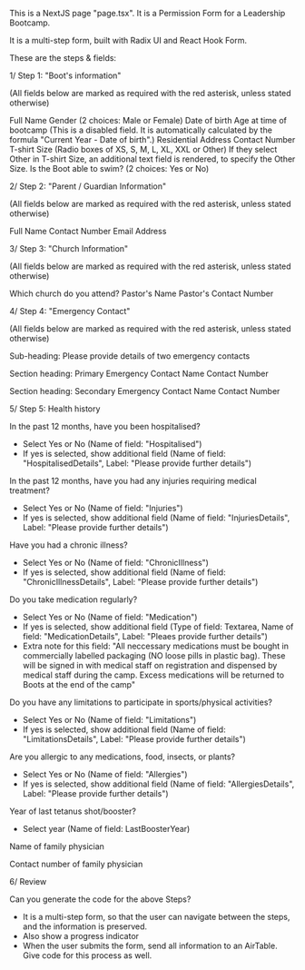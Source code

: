 This is a NextJS page "page.tsx". It is a Permission Form for a Leadership Bootcamp.

It is a multi-step form, built with Radix UI and React Hook Form.

These are the steps & fields:

1/ Step 1: "Boot's information" 

(All fields below are marked as required with the red asterisk, unless stated otherwise)

Full Name
Gender (2 choices: Male or Female)
Date of birth
Age at time of bootcamp (This is a disabled field. It is automatically calculated by the formula "Current Year - Date of birth".)
Residential Address
Contact  Number
T-shirt Size (Radio boxes of XS, S, M, L, XL, XXL or Other)
If they select Other in T-shirt Size, an additional text field is rendered, to specify the Other Size.
Is the Boot able to swim? (2 choices: Yes or No)

2/ Step 2: "Parent / Guardian Information"

(All fields below are marked as required with the red asterisk, unless stated otherwise)

Full Name
Contact Number
Email Address

3/ Step 3: "Church Information"

(All fields below are marked as required with the red asterisk, unless stated otherwise)

Which church do you attend?
Pastor's Name
Pastor's Contact Number

4/ Step 4: "Emergency Contact"

(All fields below are marked as required with the red asterisk, unless stated otherwise)

Sub-heading: Please provide details of two emergency contacts

Section heading: Primary Emergency
Contact Name
Contact Number

Section heading: Secondary Emergency
Contact Name
Contact Number

5/ Step 5: Health history

In the past 12 months, have you been hospitalised? 
- Select Yes or No (Name of field: "Hospitalised")
- If yes is selected, show additional field (Name of field: "HospitalisedDetails", Label: "Please provide further details")

In the past 12 months, have you had any injuries requiring medical treatment?
- Select Yes or No (Name of field: "Injuries")
- If yes is selected, show additional field (Name of field: "InjuriesDetails", Label: "Please provide further details")

Have you had a chronic illness?
- Select Yes or No (Name of field: "ChronicIllness")
- If yes is selected, show additional field (Name of field: "ChronicIllnessDetails", Label: "Please provide further details")

Do you take medication regularly?
- Select Yes or No (Name of field: "Medication")
- If yes is selected, show additional field (Type of field: Textarea, Name of field: "MedicationDetails", Label: "Pleaes provide further details")
- Extra note for this field: "All neccessary medications must be bought in commercially labelled packaging (NO loose pills in plastic bag).
These will be signed in with medical staff on registration and dispensed by medical staff during the camp. Excess medications will be
returned to Boots at the end of the camp"  

Do you have any limitations to participate in sports/physical activities?
- Select Yes or No (Name of field: "Limitations")
- If yes is selected, show additional field (Name of field: "LimitationsDetails", Label: "Please provide further details")

Are you allergic to any medications, food, insects, or plants?
- Select Yes or No (Name of field: "Allergies")
- If yes is selected, show additional field (Name of field: "AllergiesDetails", Label: "Please provide further details")

Year of last tetanus shot/booster?
- Select year (Name of field: LastBoosterYear)

Name of family physician

Contact number of family physician

6/ Review


Can you generate the code for the above Steps?

- It is a multi-step form, so that the user can navigate between the steps, and the information is preserved.
- Also show a progress indicator
- When the user submits the form, send all information to an AirTable. Give code for this process as well.

